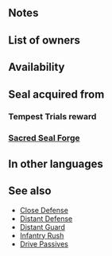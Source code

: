 {{SkillPage Tabs}}{{Passive
|type=C
|exclusive=0
|seal=
|1name=Close Guard 1
|1tagid=SID_近距離警戒1
|1promotionRarity=4
|1promotionTier=1
|1effect=Allies within 2 spaces gain: "If foe uses sword, lance, axe, dragonstone, or beast damage, grants Def/Res+2 during combat."
|1cost=60
|1required=-
|2name=Close Guard 2
|2tagid=SID_近距離警戒2
|2promotionRarity=5
|2promotionTier=1
|2effect=Allies within 2 spaces gain: "If foe uses sword, lance, axe, dragonstone, or beast damage, grants Def/Res+3 during combat."
|2cost=120
|3name=Close Guard 3
|3tagid=SID_近距離警戒3
|3effect=Allies within 2 spaces gain: "If foe uses sword, lance, axe, dragonstone, or beast damage, grants Def/Res+4 during combat."
|3cost=240
|canUseWeapon={{WeaponList|all}}
|canUseMove={{MoveList|all}}
|properties=random_owner,random_inherit_base
}}
==Notes==
{{Combat boosts}}
{{AlliesCombatEffect|effect=combat boost}}
==List of owners==
{{Skill Hero List}}
{{NoInheritHeroes}}

==Availability==
{{PassiveFocusList}}
{{PassiveDistributionList}}
{{PassiveCombatManualList}}
==Seal acquired from==
===Tempest Trials reward===
{{Tempest Trials seal reward}}
===[[Sacred Seal Forge]]===
{{SealCosts
|seals=Close Guard 1;Close Guard 2;Close Guard 3
|badgeColor=Scarlet
|costs1=20;100;40
|costs2=60;200;50
|costs3=400;1000;100
}}

==In other languages==
{{OtherLanguages
|japanese=近距離警戒
|german=Nahschutz
|spanishEU=Guardia cerc.
|spanishLA=Guardia cerc.
|french=Garde proche
|italian=Guardia vicina
|chineseTW=近距離警戒
|portuguese=Guarda rente
}}

==See also==
* [[Close Defense]]
* [[Distant Defense]]
* [[Distant Guard]]
* [[Infantry Rush]]
* [[Drive Passives]]
{{Seals Navbox}}
{{Passives Navbox|C}}